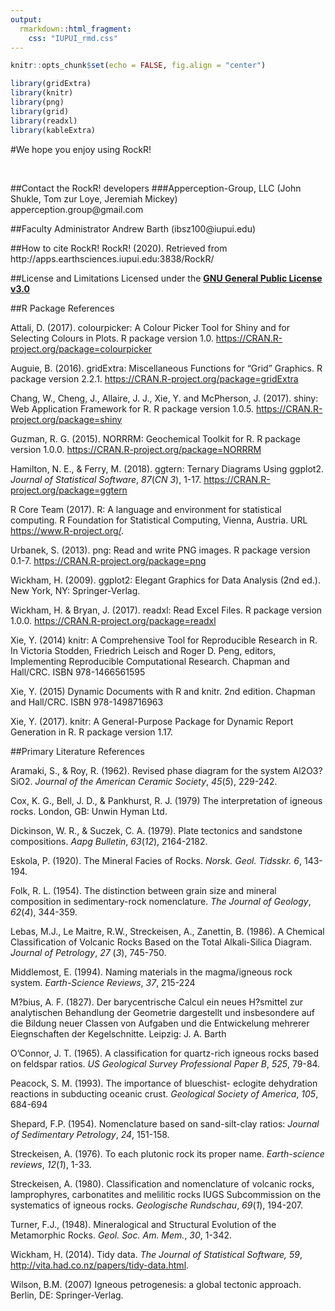 ---
output:
  rmarkdown::html_fragment:
    css: "IUPUI_rmd.css"
---

```{r, include=FALSE}
knitr::opts_chunk$set(echo = FALSE, fig.align = "center")

library(gridExtra)
library(knitr)
library(png)
library(grid)
library(readxl)
library(kableExtra)
```


#We hope you enjoy using RockR!

<br>

##Contact the RockR! developers
###Apperception-Group, LLC
(John Shukle, Tom zur Loye, Jeremiah Mickey)  
apperception.group@gmail.com

##Faculty Administrator
Andrew Barth (ibsz100@iupui.edu)

##How to cite RockR!
RockR! (2020). Retrieved from http://apps.earthsciences.iupui.edu:3838/RockR/

##License and Limitations
Licensed under the <a href="https://github.com/jshukle/RockR/blob/master/LICENSE" target="_blank">**GNU General Public License v3.0**</a>
<br>

##R Package References

Attali, D. (2017). colourpicker: A Colour Picker Tool for Shiny and for
  Selecting Colours in Plots. R package version 1.0.
  <a href="https://CRAN.R-project.org/package=colourpicker" target="_blank">https://CRAN.R-project.org/package=colourpicker</a>

Auguie, B. (2016). gridExtra: Miscellaneous Functions for "Grid" Graphics. R
  package version 2.2.1. <a href="https://CRAN.R-project.org/package=gridExtra" target="_blank">https://CRAN.R-project.org/package=gridExtra</a>

Chang, W., Cheng, J., Allaire, J. J., Xie, Y. and McPherson, J. (2017).
  shiny: Web Application Framework for R. R package version 1.0.5.
  <a href="https://CRAN.R-project.org/package=shiny" target="_blank">https://CRAN.R-project.org/package=shiny</a>

Guzman, R. G. (2015). NORRRM: Geochemical Toolkit for R. R package
  version 1.0.0. <a href="https://CRAN.R-project.org/package=NORRRM" target="_blank">https://CRAN.R-project.org/package=NORRRM</a>

Hamilton, N. E., & Ferry, M. (2018). ggtern: Ternary Diagrams Using ggplot2. _Journal of Statistical Software_, 
  _87_(*CN 3*), 1-17.
  <a href="https://CRAN.R-project.org/package=ggtern" target="_blank">https://CRAN.R-project.org/package=ggtern</a>

R Core Team (2017). R: A language and environment for statistical computing. R
  Foundation for Statistical Computing, Vienna, Austria. URL
  <a href="https://www.R-project.org/" target="_blank">https://www.R-project.org/</a>.

Urbanek, S. (2013). png: Read and write PNG images. R package version 0.1-7.
  <a href="https://CRAN.R-project.org/package=png" target="_blank">https://CRAN.R-project.org/package=png</a>

Wickham, H. (2009). ggplot2: Elegant Graphics for Data Analysis (2nd ed.). New York, NY: Springer-Verlag.

Wickham, H. & Bryan, J. (2017). readxl: Read Excel Files. R package
  version 1.0.0. <a href="https://CRAN.R-project.org/package=readxl" target="_blank">https://CRAN.R-project.org/package=readxl</a>

Xie, Y. (2014) knitr: A Comprehensive Tool for Reproducible Research in R. In
  Victoria Stodden, Friedrich Leisch and Roger D. Peng, editors, Implementing
  Reproducible Computational Research. Chapman and Hall/CRC. ISBN 978-1466561595

Xie, Y. (2015) Dynamic Documents with R and knitr. 2nd edition. Chapman and
  Hall/CRC. ISBN 978-1498716963

Xie, Y. (2017). knitr: A General-Purpose Package for Dynamic Report Generation
  in R. R package version 1.17.

##Primary Literature References

Aramaki, S., & Roy, R. (1962). Revised phase diagram for the system Al2O3?SiO2. _Journal of the American Ceramic Society_, _45_(*5*), 229-242.

Cox, K. G., Bell, J. D., & Pankhurst, R. J. (1979) The interpretation of igneous rocks. London, GB: Unwin Hyman Ltd.

Dickinson, W. R., & Suczek, C. A. (1979). Plate tectonics and sandstone compositions. _Aapg Bulletin_, _63_(*12*), 2164-2182.

Eskola, P. (1920). The Mineral Facies of Rocks.  _Norsk. Geol. Tidsskr. 6_, 143-194. 

Folk, R. L. (1954). The distinction between grain size and mineral composition in sedimentary-rock nomenclature. _The Journal of Geology_, _62_(*4*), 344-359.

Lebas, M.J., Le Maitre, R.W., Streckeisen, A., Zanettin, B. (1986). A Chemical
Classification of Volcanic Rocks Based on the Total Alkali-Silica Diagram. _Journal of Petrology_, _27_ (*3*), 745-750.

Middlemost, E. (1994). Naming materials in the magma/igneous rock system. _Earth-Science Reviews_, _37_, 215-224

M?bius, A. F. (1827). Der barycentrische Calcul ein neues H?smittel zur
  analytischen Behandlung der Geometrie dargestellt und insbesondere
  auf die Bildung neuer Classen von Aufgaben und die
  Entwickelung mehrerer Eiegnschaften der Kegelschnitte. Leipzig: J.
  A. Barth

O'Connor, J. T. (1965). A classification for quartz-rich igneous rocks based on feldspar ratios. _US Geological Survey Professional Paper B_, _525_, 79-84.

Peacock, S. M. (1993). The importance of blueschist- eclogite dehydration reactions in subducting oceanic crust. _Geological Society of America_, _105_, 684-694

Shepard, F.P. (1954). Nomenclature based on sand-silt-clay ratios: _Journal of Sedimentary Petrology_, _24_, 151-158.

Streckeisen, A. (1976). To each plutonic rock its proper name. _Earth-science reviews_, _12_(*1*), 1-33.

Streckeisen, A. (1980). Classification and nomenclature of volcanic rocks, lamprophyres, carbonatites and melilitic rocks IUGS Subcommission on the systematics of igneous rocks. _Geologische Rundschau_, _69_(*1*), 194-207.

Turner, F.J., (1948). Mineralogical and Structural Evolution of the Metamorphic Rocks. _Geol. Soc. Am. Mem._, _30_, 1-342.

Wickham, H. (2014). Tidy data. _The Journal of Statistical Software, 59_, <a href="http://vita.had.co.nz/papers/tidy-data.html" target="_blank">http://vita.had.co.nz/papers/tidy-data.html</a>.

Wilson, B.M. (2007) Igneous petrogenesis: a global tectonic approach. Berlin, DE: Springer-Verlag.


  <br>